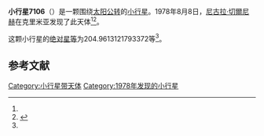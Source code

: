 {{Infobox planet
| bgcolour = #FFFFC0
| name = 7106 Kondakov
| symbol = 
| image = 
| caption = 
| discovery = yes
| discovery_ref = 
| discoverer = [[尼古拉·切爾尼赫|尼古拉·切爾尼赫]]
| discovery_site = [[克里米亚|克里米亚]] 
| discovered = 1978年8月8日
| designations = yes
| mp_name = 
| named_after = 
| alt_names = 1978 PM3/ 1993 XA2
| mp_category = [[主带小行星|主带小行星]]
| orbit_ref = <ref name="a">[http://ssd.jpl.nasa.gov/sbdb.cgi?sstr=7106 7106 Kondakov] {{Wayback|url=http://ssd.jpl.nasa.gov/sbdb.cgi?sstr=7106 |date=20201124023148 }}，小行星數據庫瀏覽器（JPL Small-Body Database Browser）－[[美国国家航空航天局|美国国家航空航天局]]喷气推进实验室</ref>
| epoch = 2456400.5 (2013年4月18日更新)
| aphelion = {{convert|3.303385013392159|AU|km|3|abbr=on|lk=out}}
| perihelion = {{convert|2.289703031003097|AU|km|3|abbr=on}}
| semimajor = {{convert|2.796544022197628|AU|km|3|abbr=on}}
| eccentricity = 0.181238338
| period = 1708.169319 [[日|日]]<br />4.68[[儒略年|儒略年]]
| avg_speed = 
| inclination = 9.920834449624024
| asc_node = 148.0328409385114
| mean_anomaly = 
| arg_peri = 204.9613121793372
| satellites = 
| physical_characteristics = yes
| dimensions = 
| mass = 
| density = 
| surface_grav = 
| escape_velocity = 
| sidereal_day = 
| axial_tilt = 
| pole_ecliptic_lat = 
| pole_ecliptic_lon = 
| albedo = 
| temperatures= 
| temp_name1 = 
| mean_temp_1 = 
| max_temp_1 = 
| temp_name2 = 
| max_temp_2 = 
| spectral_type = 
| abs_magnitude = 204.9613121793372
}}

'''小行星7106'''（{{lang-en|7106 Kondakov}}）是一颗围绕[[太阳|太阳]][[公转|公转]]的[[小行星|小行星]]。1978年8月8日，[[尼古拉·切爾尼赫|尼古拉·切爾尼赫]]在克里米亚发现了此天体<ref name="a" /><ref>{{cite news|title=小行星列表|url=http://cfa-www.harvard.edu/iau/lists/NumberedMPs.txt|accessdate=2013-07-08|newspaper=哈佛大学|archive-date=2008-05-17|archive-url=https://web.archive.org/web/20080517010638/http://cfa-www.harvard.edu/iau/lists/NumberedMPs.txt|dead-url=no}}</ref>。

这颗小行星的[[绝对星等|绝对星等]]为204.9613121793372等<ref name="a" />。

==参考文献==
{{reflist}}
{{Minor Planet Number|[[小行星7105|小行星7105]]|[[小行星7107|小行星7107]]}}

{{小天体}}

[[Category:小行星带天体|Category:小行星带天体]]
[[Category:1978年发现的小行星|Category:1978年发现的小行星]]

{{asteroid-stub}}
